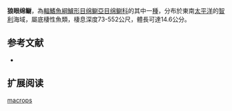 {{Speciesbox
| name = 狼眼绵鳚
| image = 
| status = NE
| status_system = IUCN3.1
| genus = Ophthalmolycus
| species = macrops
| authority = [[Günther|Günther]], 1880
| synonyms = *''Lycodes macrops''<br /><small>Günther, 1880</small>
*''Ophthalmolicus macrops''<br /><small>Günther, 1880</small>
}}

'''狼眼绵鳚'''，為[[輻鰭魚綱|輻鰭魚綱]][[鱸形目|鱸形目]][[绵鳚亞目|绵鳚亞目]][[绵鳚科|绵鳚科]]的其中一[[種|種]]，分布於東南[[太平洋|太平洋]]的[[智利|智利]]海域，屬底棲性魚類，棲息深度73-552公尺，體長可達14.6公分。

==参考文献==
*{{FishBase_species|genus=Ophthalmolycus|species=macrops|year=2012|month=3}}

== 扩展阅读 ==
{{refbegin}}
{{wikispecies-inline|Ophthalmolycus macrops|狼眼绵鳚}}
{{refend}}
{{Taxonbar|from=Q1113831}}

[[Category:狼眼绵鳚属|macrops]]


{{鱸形目小作品}}